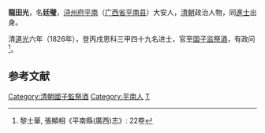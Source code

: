 '''龍田光'''，名'''廷璧'''，[[浔州府|浔州府]][[平南|平南]]（[[广西省|广西省]][[平南县|平南县]]）大安人，[[清朝|清朝]]政治人物，同[[進士|進士]]出身。

清[[道光|道光]]六年（1826年），登丙戌恩科三甲四十九名进士，官至[[国子监祭酒|国子监祭酒]]，有政问<ref>黎士華, 張顯相《平南縣(廣西)志》: 22卷</ref>。

==参考文献==
{{reflist}}
{{清朝人物小作品}}
{{道光六年丙戌科殿試金榜}}
{{DEFAULTSORT:Long龍}}
[[Category:清朝國子監祭酒|Category:清朝國子監祭酒]]
[[Category:平南人|Category:平南人]]
[[Category:龍姓|T]]